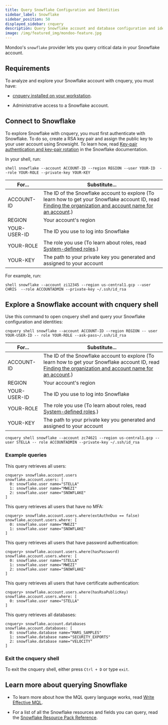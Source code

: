```yaml
---
title: Query Snowflake Configuration and Identities
sidebar_label: Snowflake
sidebar_position: 50
displayed_sidebar: cnquery
description: Query Snowflake account and database configuration and identities with cnquery
image: /img/featured_img/mondoo-feature.jpg
---
```


Mondoo's `snowflake` provider lets you query critical data in your Snowflake account.

## Requirements

To analyze and explore your Snowflake account with cnquery, you must have:

- [cnquery installed on your workstation](/cnquery/).

- Administrative access to a Snowflake account.

## Connect to Snowflake

To explore Snowflake with cnquery, you  must first authenticate with Snowflake. To do so, create a RSA key pair and assign the public key to your user account using Snowsight. To learn how, read [Key-pair authentication and key-pair rotation](https://docs.snowflake.com/en/user-guide/key-pair-auth) in the Snowflake documentation.

In your shell, run:

```shell
shell snowflake --account ACCOUNT-ID --region REGION --user YOUR-ID  --role YOUR-ROLE --private-key YOUR-KEY
```

| For...       | Substitute...                                                                                                                                                                                                                                                                            |
|--------------|------------------------------------------------------------------------------------------------------------------------------------------------------------------------------------------------------------------------------------------------------------------------------------------|
| ACCOUNT-ID   | The ID of the Snowflake account to explore (To learn how to get your Snowflake account ID, read [Finding the organization and account name for an account](https://docs.snowflake.com/en/user-guide/admin-account-identifier#finding-the-organization-and-account-name-for-an-account).) |
| REGION       | Your account's region                                                                                                                                                                                                                                                                    |
| YOUR-USER-ID | The ID you use to log into Snowflake                                                                                                                                                                                                                                                     |
| YOUR-ROLE    | The role you use (To learn about roles, read [System-defined roles](https://docs.snowflake.com/en/user-guide/security-access-control-overview#system-defined-roles).)                                                                                                                     |
| YOUR-KEY     | The path to your private key you generated and assigned to your account                                                                                                                                                                                                                     |

For example, run:

```shell
shell snowflake --account zi12345 --region us-central1.gcp --user CHRIS  --role ACCOUNTADMIN --private-key ~/.ssh/id_rsa
```

## Explore a Snowflake account with cnquery shell

Use this command to open cnquery shell and query your Snowflake configuration and identities:

```shell
cnquery shell snowflake --account ACCOUNT-ID --region REGION -- user YOUR-USER-ID -- role YOUR-ROLE --ask-pass~/.ssh/id_rsa
```


| For...       | Substitute...                                                                                                                                                                                                                                                                            |
|--------------|------------------------------------------------------------------------------------------------------------------------------------------------------------------------------------------------------------------------------------------------------------------------------------------|
| ACCOUNT-ID   | The ID of the Snowflake account to explore (To learn how to get your Snowflake account ID, read [Finding the organization and account name for an account](https://docs.snowflake.com/en/user-guide/admin-account-identifier#finding-the-organization-and-account-name-for-an-account).) |
| REGION       | Your account's region                                                                                                                                                                                                                                                                    |
| YOUR-USER-ID | The ID you use to log into Snowflake                                                                                                                                                                                                                                                     |
| YOUR-ROLE    | The role you use (To learn about roles, read [System-defined roles](https://docs.snowflake.com/en/user-guide/security-access-control-overview#system-defined-roles).)                                                                                                                     |
| YOUR-KEY     | The path to your private key you generated and assigned to your account                                                                                                                                                                                                                     |

```shell
cnquery shell snowflake --account zc74621 --region us-central1.gcp -- user STELLA -- role ACCOUNTADMIN --private-key ~/.ssh/id_rsa
```


### Example queries

This query retrieves all users:

```shell
cnquery> snowflake.account.users
snowflake.account.users: [
  0: snowflake.user name="STELLA"
  1: snowflake.user name="MWEZI"
  2: snowflake.user name="SNOWFLAKE"
]
```

This query retrieves all users that have no MFA:

```shell
cnquery> snowflake.account.users.where(extAuthnDuo == false)
snowflake.account.users.where: [
  0: snowflake.user name="MWEZI"
  1: snowflake.user name="SNOWFLAKE"
]
```

This query retrieves all users that have password authentication:

```shell
cnquery> snowflake.account.users.where(hasPassword)
snowflake.account.users.where: [
  0: snowflake.user name="STELLA"
  1: snowflake.user name="MWEZI"
  2: snowflake.user name="SNOWFLAKE"
]

```

This query retrieves all users that have certificate authentication:

```shell
cnquery> snowflake.account.users.where(hasRsaPublicKey)
snowflake.account.users.where: [
  0: snowflake.user name="STELLA"
]
```

This query retrieves all databases:

```shell
cnquery> snowflake.account.databases
snowflake.account.databases: [
  0: snowflake.database name="MARS_SAMPLES"
  1: snowflake.database name="SECURITY_EXPORTS"
  2: snowflake.database name="VELOCITY"
]
```

### Exit the cnquery shell

To exit the cnquery shell, either press `Ctrl + D` or type `exit`.

## Learn more about querying Snowflake

- To learn more about how the MQL query language works, read [Write Effective MQL](/mql/mql.write/).

- For a list of all the Snowflake resources and fields you can query, read the [Snowflake Resource Pack Reference](/mql/resources/snowflake-pack/).
